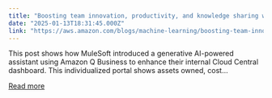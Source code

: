```yaml
---
title: "Boosting team innovation, productivity, and knowledge sharing with Amazon Q Business – Web experience"
date: "2025-01-13T18:31:45.000Z"
link: "https://aws.amazon.com/blogs/machine-learning/boosting-team-innovation-productivity-and-knowledge-sharing-with-amazon-q-business-web-experience/"
---
```


This post shows how MuleSoft introduced a generative AI-powered assistant using Amazon Q Business to enhance their internal Cloud Central dashboard. This individualized portal shows assets owned, cost...

[Read more](https://aws.amazon.com/blogs/machine-learning/boosting-team-innovation-productivity-and-knowledge-sharing-with-amazon-q-business-web-experience/)
